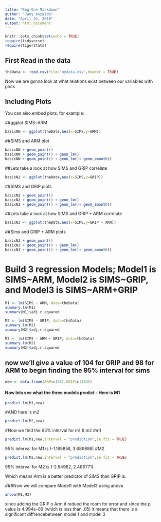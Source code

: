 ---
title: "Reg-One-Markdown"
author: "Jamy Anzaldo"
date: "April 25, 2019"
output: html_document
---
```{r setup, include=FALSE}
knitr::opts_chunk$set(echo = TRUE)
require(tidyverse)
require(tigerstats)
```

## First Read in the data

```{r}
theData <- read.csv(file="mydata.csv",header = TRUE)
```

Now we are gonna look at what relations exist between our variables with plots

## Including Plots

You can also embed plots, for example:

##ggplot SIMS~ARM
```{r}
basicNN <- ggplot(theData,aes(x=SIMS,y=ARM))
```
##SIMS and ARM plot

```{r}
basicNN + geom_point() 
basicNN + geom_point() + geom_lm()
basicNN + geom_point() + geom_lm()+ geom_smooth()
```

##Lets take a look at how SIMS and GRIP correlate

```{r}
basicN2 <- ggplot(theData,aes(x=SIMS,y=GRIP))
```

##SIMS and GRIP plots

```{r}
basicN2 + geom_point() 
basicN2 + geom_point() + geom_lm()
basicN2 + geom_point() + geom_lm()+ geom_smooth()
``` 

##Lets take a look at how SIMS and GRIP + ARM correlate

```{r}
basicN3 <- ggplot(theData,aes(x=SIMS,y=GRIP + ARM))
```
##Sims and GRIP + ARM plots
```{r}
basicN3 + geom_point() 
basicN3 + geom_point() + geom_lm()
basicN3 + geom_point() + geom_lm()+ geom_smooth()
``` 

# Build 3 regression Models; Model1 is SIMS~ARM, Model2 is SIMS~GRIP, and Model3 is SIMS~ARM+GRIP

```{r}
M1 <- lm(SIMS ~ ARM, data=theData) 
summary.lm(M1)
summary(M1)$adj.r.squared
```
```{r}
M2 <- lm(SIMS ~ GRIP, data=theData) 
summary.lm(M2)
summary(M2)$adj.r.squared
```  
```{r}
M3 <- lm(SIMS ~ ARM + GRIP, data=theData) 
summary.lm(M2)
summary(M2)$adj.r.squared
``` 

## now we'll give a value of 104  for GRIP and 98 for ARM to begin finding the 95% interval for sims

```{r}
new <- data.frame(ARM=c(98),GRIP=c(104))
```
#### Now lets see what the three models predict - Here is M1

```{r}
predict.lm(M1,new)
```
#AND here is m2
```{r}
predict.lm(M2,new)
``` 
#Now we find the 95% interval for m1 & m2
#m1
```{r}
predict.lm(M1,new,interval = "prediction",se.fit = TRUE)
```
95% interval for M1 is (-1.185858, 3.689886)
#M2
```{r}
predict.lm(M2,new,interval = "prediction",se.fit = TRUE)
```
95% interval for M2 is (-2.64982, 2.486771)
 
Which means Arm is a better predictor of SIMS than GRIP is.

###Now we will compare Model1 with Model3 using anova
```{r}
anova(M1,M3)
```
since adding the GRIP o Arm it redued the room for error and since the p value is 4.994e-06 (which is less than .05) it means that there is a significant diffrencebetween model 1 and model 3